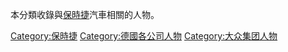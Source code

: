 本分類收錄與[[保時捷|保時捷]]汽車相關的人物。

[[Category:保時捷|Category:保時捷]]
[[Category:德國各公司人物|Category:德國各公司人物]]
[[Category:大众集团人物|Category:大众集团人物]]